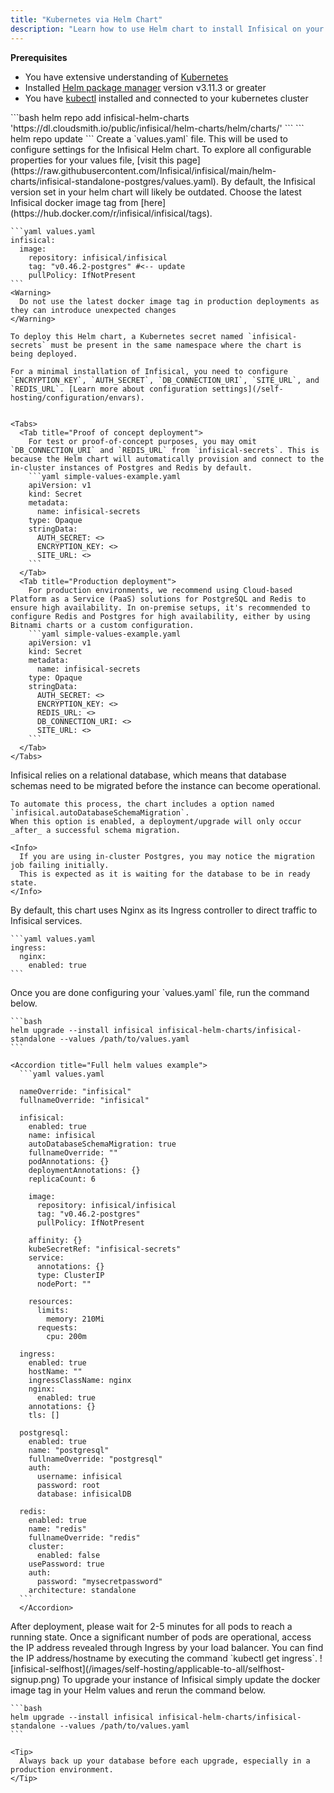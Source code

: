 ```yaml
---
title: "Kubernetes via Helm Chart"
description: "Learn how to use Helm chart to install Infisical on your Kubernetes cluster."
--- 
```

**Prerequisites**
- You have extensive understanding of [Kubernetes](https://kubernetes.io/)
- Installed [Helm package manager](https://helm.sh/) version v3.11.3 or greater
- You have [kubectl](https://kubernetes.io/docs/reference/kubectl/kubectl/) installed and connected to your kubernetes cluster

<Steps>
  <Step title="Install Infisical Helm repository ">
    ```bash
    helm repo add infisical-helm-charts 'https://dl.cloudsmith.io/public/infisical/helm-charts/helm/charts/' 
    ```
    ```
    helm repo update
    ```
  </Step>
  <Step title="Add Helm values">
    Create a `values.yaml` file. This will be used to configure settings for the Infisical Helm chart.
    To explore all configurable properties for your values file, [visit this page](https://raw.githubusercontent.com/Infisical/infisical/main/helm-charts/infisical-standalone-postgres/values.yaml).
  </Step>
  <Step title="Select Infisical version">
    By default, the Infisical version set in your helm chart will likely be outdated. 
    Choose the latest Infisical docker image tag from [here](https://hub.docker.com/r/infisical/infisical/tags).
    

    ```yaml values.yaml
    infisical:
      image:
        repository: infisical/infisical
        tag: "v0.46.2-postgres" #<-- update
        pullPolicy: IfNotPresent
    ```
    <Warning>
      Do not use the latest docker image tag in production deployments as they can introduce unexpected changes
    </Warning>
  </Step>

  <Step title="Configure environment variables">

    To deploy this Helm chart, a Kubernetes secret named `infisical-secrets` must be present in the same namespace where the chart is being deployed.

    For a minimal installation of Infisical, you need to configure `ENCRYPTION_KEY`, `AUTH_SECRET`, `DB_CONNECTION_URI`, `SITE_URL`, and `REDIS_URL`. [Learn more about configuration settings](/self-hosting/configuration/envars).


    <Tabs>
      <Tab title="Proof of concept deployment">
        For test or proof-of-concept purposes, you may omit `DB_CONNECTION_URI` and `REDIS_URL` from `infisical-secrets`. This is because the Helm chart will automatically provision and connect to the in-cluster instances of Postgres and Redis by default.
        ```yaml simple-values-example.yaml 
        apiVersion: v1
        kind: Secret
        metadata:
          name: infisical-secrets
        type: Opaque
        stringData:
          AUTH_SECRET: <>
          ENCRYPTION_KEY: <>
          SITE_URL: <>
        ```
      </Tab>
      <Tab title="Production deployment">
        For production environments, we recommend using Cloud-based Platform as a Service (PaaS) solutions for PostgreSQL and Redis to ensure high availability. In on-premise setups, it's recommended to configure Redis and Postgres for high availability, either by using Bitnami charts or a custom configuration.
        ```yaml simple-values-example.yaml 
        apiVersion: v1
        kind: Secret
        metadata:
          name: infisical-secrets
        type: Opaque
        stringData:
          AUTH_SECRET: <>
          ENCRYPTION_KEY: <>
          REDIS_URL: <>
          DB_CONNECTION_URI: <>
          SITE_URL: <>
        ```
      </Tab>
    </Tabs>
  </Step>

  <Step title="Database schema migration ">
    Infisical relies on a relational database, which means that database schemas need to be migrated before the instance can become operational. 
    
    To automate this process, the chart includes a option named `infisical.autoDatabaseSchemaMigration`.
    When this option is enabled, a deployment/upgrade will only occur _after_ a successful schema migration.

    <Info>
      If you are using in-cluster Postgres, you may notice the migration job failing initially.
      This is expected as it is waiting for the database to be in ready state.
    </Info>
  </Step>

  <Step title="Routing traffic to Infisical">
    By default, this chart uses Nginx as its Ingress controller to direct traffic to Infisical services.

    ```yaml values.yaml 
    ingress:
      nginx:
        enabled: true 
    ```
  </Step>

  <Step title="Install the Helm chart ">
    Once you are done configuring your `values.yaml` file, run the command below.

    ```bash
    helm upgrade --install infisical infisical-helm-charts/infisical-standalone --values /path/to/values.yaml
    ```

    <Accordion title="Full helm values example">
      ```yaml values.yaml

      nameOverride: "infisical"
      fullnameOverride: "infisical"

      infisical:
        enabled: true
        name: infisical
        autoDatabaseSchemaMigration: true
        fullnameOverride: ""
        podAnnotations: {}
        deploymentAnnotations: {}
        replicaCount: 6

        image:
          repository: infisical/infisical
          tag: "v0.46.2-postgres"
          pullPolicy: IfNotPresent

        affinity: {}
        kubeSecretRef: "infisical-secrets"
        service:
          annotations: {}
          type: ClusterIP
          nodePort: ""

        resources:
          limits:
            memory: 210Mi
          requests:
            cpu: 200m

      ingress:
        enabled: true
        hostName: ""
        ingressClassName: nginx
        nginx:
          enabled: true
        annotations: {}
        tls: []

      postgresql:
        enabled: true
        name: "postgresql"
        fullnameOverride: "postgresql"
        auth:
          username: infisical
          password: root
          database: infisicalDB

      redis:
        enabled: true
        name: "redis"
        fullnameOverride: "redis"
        cluster:
          enabled: false
        usePassword: true
        auth:
          password: "mysecretpassword"
        architecture: standalone
      ```
      </Accordion>
  </Step>

  <Step title="Access Infisical">
    After deployment, please wait for 2-5 minutes for all pods to reach a running state. Once a significant number of pods are operational, access the IP address revealed through Ingress by your load balancer. 
    You can find the IP address/hostname by executing the command `kubectl get ingress`.
    ![infisical-selfhost](/images/self-hosting/applicable-to-all/selfhost-signup.png)
  </Step>
  <Step title="Upgrade your instance">
    To upgrade your instance of Infisical simply update the docker image tag in your Helm values and rerun the command below.

    ```bash
    helm upgrade --install infisical infisical-helm-charts/infisical-standalone --values /path/to/values.yaml
    ```

    <Tip>
      Always back up your database before each upgrade, especially in a production environment.
    </Tip>

  </Step>
</Steps>
